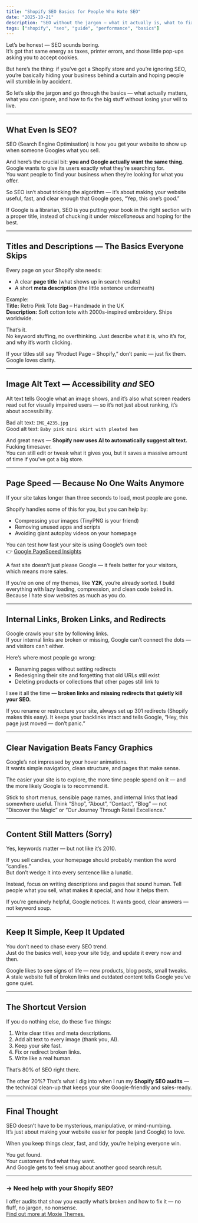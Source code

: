 ```yaml
---
title: "Shopify SEO Basics for People Who Hate SEO"
date: "2025-10-21"
description: "SEO without the jargon — what it actually is, what to fix, and how to make Google love your Shopify store without losing your sanity."
tags: ["shopify", "seo", "guide", "performance", "basics"]
---
```


Let’s be honest — SEO sounds boring.  
It’s got that same energy as taxes, printer errors, and those little pop-ups asking you to accept cookies.  

But here’s the thing: if you’ve got a Shopify store and you’re ignoring SEO, you’re basically hiding your business behind a curtain and hoping people will stumble in by accident.  

So let’s skip the jargon and go through the basics — what actually matters, what you can ignore, and how to fix the big stuff without losing your will to live.

---

## What Even Is SEO?

SEO (Search Engine Optimisation) is how you get your website to show up when someone Googles what you sell.  

And here’s the crucial bit: **you and Google actually want the same thing.**  
Google wants to give its users exactly what they’re searching for.  
You want people to find your business when they’re looking for what you offer.  

So SEO isn’t about tricking the algorithm — it’s about making your website useful, fast, and clear enough that Google goes, “Yep, this one’s good.”  

If Google is a librarian, SEO is you putting your book in the right section with a proper title, instead of chucking it under *miscellaneous* and hoping for the best.

---

## Titles and Descriptions — The Basics Everyone Skips

Every page on your Shopify site needs:
- A clear **page title** (what shows up in search results)
- A short **meta description** (the little sentence underneath)

Example:  
**Title:** Retro Pink Tote Bag – Handmade in the UK  
**Description:** Soft cotton tote with 2000s-inspired embroidery. Ships worldwide.  

That’s it.  
No keyword stuffing, no overthinking. Just describe what it is, who it’s for, and why it’s worth clicking.  

If your titles still say “Product Page – Shopify,” don’t panic — just fix them. Google loves clarity.

---

## Image Alt Text — Accessibility *and* SEO

Alt text tells Google what an image shows, and it’s also what screen readers read out for visually impaired users — so it’s not just about ranking, it’s about accessibility.  

Bad alt text: `IMG_4235.jpg`  
Good alt text: `Baby pink mini skirt with pleated hem`  

And great news — **Shopify now uses AI to automatically suggest alt text.**  
Fucking timesaver.  
You can still edit or tweak what it gives you, but it saves a massive amount of time if you’ve got a big store.

---

## Page Speed — Because No One Waits Anymore

If your site takes longer than three seconds to load, most people are gone.  

Shopify handles some of this for you, but you can help by:
- Compressing your images (TinyPNG is your friend)  
- Removing unused apps and scripts  
- Avoiding giant autoplay videos on your homepage  

You can test how fast your site is using Google’s own tool:  
👉 [Google PageSpeed Insights](https://pagespeed.web.dev/)  

A fast site doesn’t just please Google — it feels better for your visitors, which means more sales.  

If you’re on one of my themes, like **Y2K**, you’re already sorted. I build everything with lazy loading, compression, and clean code baked in. Because I hate slow websites as much as you do.

---

## Internal Links, Broken Links, and Redirects

Google crawls your site by following links.  
If your internal links are broken or missing, Google can’t connect the dots — and visitors can’t either.  

Here’s where most people go wrong:
- Renaming pages without setting redirects  
- Redesigning their site and forgetting that old URLs still exist  
- Deleting products or collections that other pages still link to  

I see it all the time — **broken links and missing redirects that quietly kill your SEO.**  

If you rename or restructure your site, always set up 301 redirects (Shopify makes this easy). It keeps your backlinks intact and tells Google, “Hey, this page just moved — don’t panic.”

---

## Clear Navigation Beats Fancy Graphics

Google’s not impressed by your hover animations.  
It wants simple navigation, clean structure, and pages that make sense.  

The easier your site is to explore, the more time people spend on it — and the more likely Google is to recommend it.  

Stick to short menus, sensible page names, and internal links that lead somewhere useful. Think “Shop”, “About”, “Contact”, “Blog” — not “Discover the Magic” or “Our Journey Through Retail Excellence.”

---

## Content Still Matters (Sorry)

Yes, keywords matter — but not like it’s 2010.  

If you sell candles, your homepage should probably mention the word “candles.”  
But don’t wedge it into every sentence like a lunatic.  

Instead, focus on writing descriptions and pages that sound human. Tell people what you sell, what makes it special, and how it helps them.  

If you’re genuinely helpful, Google notices. It wants good, clear answers — not keyword soup.

---

## Keep It Simple, Keep It Updated

You don’t need to chase every SEO trend.  
Just do the basics well, keep your site tidy, and update it every now and then.  

Google likes to see signs of life — new products, blog posts, small tweaks. A stale website full of broken links and outdated content tells Google you’ve gone quiet.

---

## The Shortcut Version

If you do nothing else, do these five things:
1. Write clear titles and meta descriptions.  
2. Add alt text to every image (thank you, AI).  
3. Keep your site fast.  
4. Fix or redirect broken links.  
5. Write like a real human.  

That’s 80% of SEO right there.  

The other 20%? That’s what I dig into when I run my **Shopify SEO audits** — the technical clean-up that keeps your site Google-friendly and sales-ready.

---

## Final Thought

SEO doesn’t have to be mysterious, manipulative, or mind-numbing.  
It’s just about making your website easier for people (and Google) to love.  

When you keep things clear, fast, and tidy, you’re helping everyone win.  

You get found.  
Your customers find what they want.  
And Google gets to feel smug about another good search result.

---

### → Need help with your Shopify SEO?  
I offer audits that show you exactly what’s broken and how to fix it — no fluff, no jargon, no nonsense.  
[Find out more at Moxie Themes.](https://moxiethemes.com)
